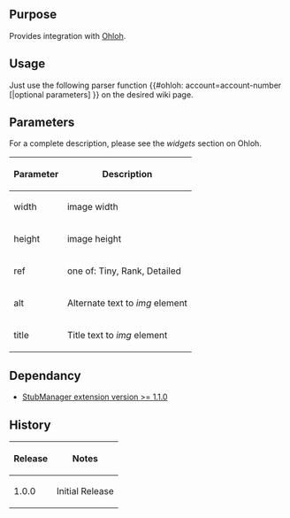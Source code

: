 {{Extension
|name        = Ohloh
|status      = beta
|author      = [[user:jldupont|Jean-Lou Dupont]]
|image       =
|version     = 1.0.0
|update      =
|mediawiki   = 1.11 (should work on other versions)
|download    = [http://mediawiki.googlecode.com/svn/trunk/extensions/Ohloh/ SVN]
|readme      =
|changelog   = See SVN ($Id$)
|description = 
|parameters  =
|rights      =
|example     =
}}
== Purpose ==
Provides integration with [http://www.ohloh.net/ Ohloh].

== Usage ==
Just use the following parser function <nowiki>{{#ohloh: account=account-number [|optional parameters] }}</nowiki> on the desired wiki page.

== Parameters ==
For a complete description, please see the ''widgets'' section on Ohloh.
{|border=1 class='sortable'
! Parameter !! Description
|-
| width     || image width
|-
| height    || image height
|-
| ref       || one of: Tiny, Rank, Detailed
|-
| alt		|| Alternate text to ''img'' element
|-
| title		|| Title text to ''img'' element
|}

<!--{{
== Example ==
[[{{FULLPAGENAMEE}}/Tests]]
}}-->

== Dependancy ==
* [[Extension:StubManager|StubManager extension version >= 1.1.0 ]]
{{Pear|JSKitNavigator}}

== History ==
{|border=1
! Release !! Notes
|-
| 1.0.0 || Initial Release
|}
